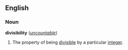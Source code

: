 ==English==
===Noun===
'''divisibility''' (''[[uncountable]]'')

#{{arithmetic}} The property of being [[divisible]] by a particular [[integer]].